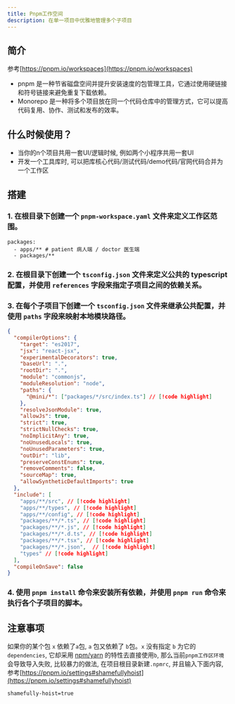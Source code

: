```yaml
---
title: Pnpm工作空间
description: 在单一项目中优雅地管理多个子项目
---
```


## 简介

参考[https://pnpm.io/workspaces](https://pnpm.io/workspaces)

- pnpm 是一种节省磁盘空间并提升安装速度的包管理工具，它通过使用硬链接和符号链接来避免重复下载依赖。
- Monorepo 是一种将多个项目放在同一个代码仓库中的管理方式，它可以提高代码复用、协作、测试和发布的效率。

## 什么时候使用？

- 当你的n个项目共用一套UI/逻辑时候, 例如两个小程序共用一套UI
- 开发一个工具库时, 可以把库核心代码/测试代码/demo代码/官网代码合并为一个工作区


## 搭建


### 1. 在根目录下创建一个 `pnpm-workspace.yaml` 文件来定义工作区范围。

``` shell title="pnpm-workspace.yaml"
packages:
  - apps/** # patient 病人端 / doctor 医生端
  - packages/**
```


### 2. 在根目录下创建一个 `tsconfig.json` 文件来定义公共的 typescript 配置，并使用 `references` 字段来指定子项目之间的依赖关系。


### 3. 在每个子项目下创建一个 `tsconfig.json` 文件来继承公共配置，并使用 `paths` 字段来映射本地模块路径。


```json title="tsconfig.json" 
{
  "compilerOptions": {
    "target": "es2017",
    "jsx": "react-jsx",
    "experimentalDecorators": true,
    "baseUrl": ".",
    "rootDir": ".",
    "module": "commonjs",
    "moduleResolution": "node",
    "paths": {
      "@mini/*": ["packages/*/src/index.ts"] // [!code highlight]
    },
    "resolveJsonModule": true,
    "allowJs": true,
    "strict": true,
    "strictNullChecks": true,
    "noImplicitAny": true,
    "noUnusedLocals": true,
    "noUnusedParameters": true,
    "outDir": "lib",
    "preserveConstEnums": true,
    "removeComments": false,
    "sourceMap": true,
    "allowSyntheticDefaultImports": true
  },
  "include": [
    "apps/**/src", // [!code highlight]
    "apps/**/types", // [!code highlight]
    "apps/**/config", // [!code highlight]
    "packages/**/*.ts", // [!code highlight]
    "packages/**/*.js", // [!code highlight]
    "packages/**/*.d.ts", // [!code highlight]
    "packages/**/*.tsx", // [!code highlight]
    "packages/**/*.json",  // [!code highlight]
    "types" // [!code highlight]
  ],
  "compileOnSave": false
}
```


### 4. 使用 `pnpm install` 命令来安装所有依赖，并使用 `pnpm run` 命令来执行各个子项目的脚本。



## 注意事项

如果你的某个包 `x` 依赖了`a`包, `a` 包又依赖了 `b`包。`x` 没有指定 `b` 为它的 `dependencies`, 它却采用 [npm/yarn](./package-manager#依赖处理) 的特性去直接使用`b`, 那么当前`pnpm工作区环境`会导致导入失败, 比较暴力的做法, 在项目根目录新建`.npmrc`, 并且输入下面内容, 参考[https://pnpm.io/settings#shamefullyhoist](https://pnpm.io/settings#shamefullyhoist)

```shell title=".npmrc"
shamefully-hoist=true
```

